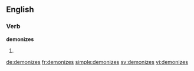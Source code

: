 ==English==

===Verb===
'''demonizes'''

# {{en-third-person singular of|demonize}}

[[de:demonizes]]
[[fr:demonizes]]
[[simple:demonizes]]
[[sv:demonizes]]
[[vi:demonizes]]